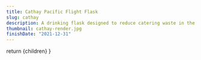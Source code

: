 ```yaml
---
title: Cathay Pacific Flight Flask
slug: cathay
description: A drinking flask designed to reduce catering waste in the flight cabin.
thumbnail: cathay-render.jpg
finishDate: "2021-12-31"
---
```



  return <PostLayout title="Cathay Pacific Flight Flask" slug="cathay" description="A drinking flask designed to reduce catering waste in the flight cabin." thumbnail="cathay-render.jpg" finishDate="2021-12-31">{children}</PostLayout>
}